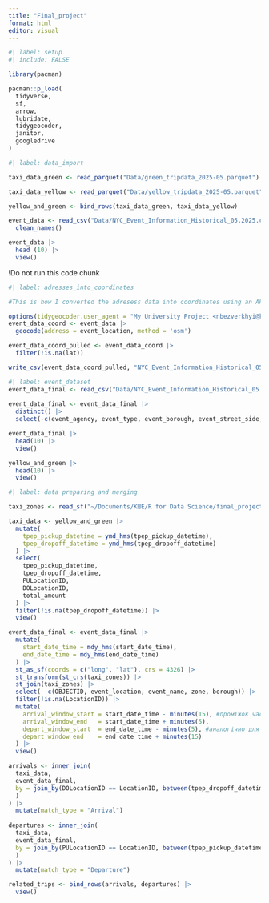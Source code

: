 ```yaml
---
title: "Final_project"
format: html
editor: visual
---
```


```r
#| label: setup
#| include: FALSE

library(pacman)

pacman::p_load(
  tidyverse,
  sf,
  arrow,
  lubridate,
  tidygeocoder,
  janitor,
  googledrive
)

```

```r
#| label: data_import

taxi_data_green <- read_parquet("Data/green_tripdata_2025-05.parquet")

taxi_data_yellow <- read_parquet("Data/yellow_tripdata_2025-05.parquet")

yellow_and_green <- bind_rows(taxi_data_green, taxi_data_yellow)

event_data <- read_csv("Data/NYC_Event_Information_Historical_05.2025.csv") |> 
  clean_names()

event_data |> 
  head (10) |> 
  view()

```

!Do not run this code chunk

```r
#| label: adresses_into_coordinates

#This is how I converted the adresess data into coordinates using an API and put it into a seperate csv(Do not run this part)

options(tidygeocoder.user_agent = "My University Project <nbezverkhyi@kse.org.ua>")
event_data_coord <- event_data |>
  geocode(address = event_location, method = 'osm')

event_data_coord_pulled <- event_data_coord |>
  filter(!is.na(lat))

write_csv(event_data_coord_pulled, "NYC_Event_Information_Historical_05.2025_coordinates.csv")

```

```r
#| label: event_dataset
event_data_final <- read_csv("Data/NYC_Event_Information_Historical_05.2025_coordinates.csv")
  
event_data_final <- event_data_final |> 
  distinct() |> 
  select(-c(event_agency, event_type, event_borough, event_street_side, street_closure_type, community_board, police_precinct)) 

event_data_final |>
  head(10) |>
  view()

yellow_and_green |>
  head(10) |>
  view()
```
```r
#| label: data preparing and merging

taxi_zones <- read_sf("~/Documents/КШЕ/R for Data Science/final_project_stat150/Data/taxi_zones/taxi_zones.shp")

taxi_data <- yellow_and_green |>
  mutate(
    tpep_pickup_datetime = ymd_hms(tpep_pickup_datetime),
    tpep_dropoff_datetime = ymd_hms(tpep_dropoff_datetime)
  ) |> 
  select(
    tpep_pickup_datetime,
    tpep_dropoff_datetime,
    PULocationID,
    DOLocationID,
    total_amount
  ) |>
  filter(!is.na(tpep_dropoff_datetime)) |> 
  view()

event_data_final <- event_data_final |> 
  mutate(
    start_date_time = mdy_hms(start_date_time),
    end_date_time = mdy_hms(end_date_time)
  ) |> 
  st_as_sf(coords = c("long", "lat"), crs = 4326) |>
  st_transform(st_crs(taxi_zones)) |>
  st_join(taxi_zones) |> 
  select( -c(OBJECTID, event_location, event_name, zone, borough)) |> 
  filter(!is.na(LocationID)) |> 
  mutate(
    arrival_window_start = start_date_time - minutes(15), #проміжок часу за який людина може приїхати на подію на таксі
    arrival_window_end   = start_date_time + minutes(5),
    depart_window_start  = end_date_time - minutes(5), #аналогічно для відʼїзду
    depart_window_end    = end_date_time + minutes(15)
  ) |> 
  view()

arrivals <- inner_join(
  taxi_data,
  event_data_final,
  by = join_by(DOLocationID == LocationID, between(tpep_dropoff_datetime, arrival_window_start, arrival_window_end)
  )
) |> 
  mutate(match_type = "Arrival")
  
departures <- inner_join(
  taxi_data,
  event_data_final,
  by = join_by(PULocationID == LocationID, between(tpep_pickup_datetime, depart_window_start, depart_window_end)
  )
) |> 
  mutate(match_type = "Departure")

related_trips <- bind_rows(arrivals, departures) |> 
  view()
```

